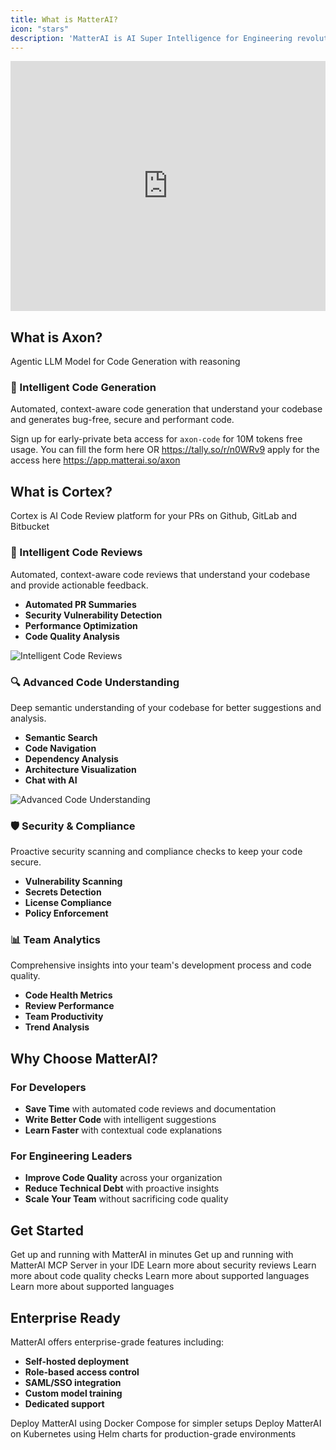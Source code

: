 ```yaml
---
title: What is MatterAI?
icon: "stars"
description: 'MatterAI is AI Super Intelligence for Engineering revolutionizing coding and reviews with AI that amplifies brilliance and accelerates innovation with Axon (LLM model for code gen) and Cortex (AI Code Review tool)'
---
```


<iframe width="100%" height="400px" src="https://www.youtube.com/embed/2MjNv7eZucM" title="MatterAI Overview" frameborder="0" allow="accelerometer; autoplay; clipboard-write; encrypted-media; gyroscope; picture-in-picture; web-share" referrerpolicy="strict-origin-when-cross-origin" allowfullscreen></iframe>

## What is Axon?
Agentic LLM Model for Code Generation with reasoning

### 🤖 Intelligent Code Generation
Automated, context-aware code generation that understand your codebase and generates bug-free, secure and performant code.

<Note>Sign up for early-private beta access for `axon-code` for 10M tokens free usage. You can fill the form here OR https://tally.so/r/n0WRv9 apply for the access here https://app.matterai.so/axon</Note>

## What is Cortex?
Cortex is AI Code Review platform for your PRs on Github, GitLab and Bitbucket

### 🤖 Intelligent Code Reviews
Automated, context-aware code reviews that understand your codebase and provide actionable feedback.

- **Automated PR Summaries**
- **Security Vulnerability Detection**
- **Performance Optimization**
- **Code Quality Analysis**

<Frame>
<img
  className="block"
  src="/images/docs-intro-1.png"
  alt="Intelligent Code Reviews"
/>
</Frame>

### 🔍 Advanced Code Understanding
Deep semantic understanding of your codebase for better suggestions and analysis.

- **Semantic Search**
- **Code Navigation**
- **Dependency Analysis**
- **Architecture Visualization**
- **Chat with AI**

<Frame>
<img
  className="block"
  src="/images/docs-intro-2.png"
  alt="Advanced Code Understanding"
/>
</Frame>

### 🛡️ Security & Compliance
Proactive security scanning and compliance checks to keep your code secure.

- **Vulnerability Scanning**
- **Secrets Detection**
- **License Compliance**
- **Policy Enforcement**

### 📊 Team Analytics
Comprehensive insights into your team's development process and code quality.

- **Code Health Metrics**
- **Review Performance**
- **Team Productivity**
- **Trend Analysis**

## Why Choose MatterAI?

### For Developers
- **Save Time** with automated code reviews and documentation
- **Write Better Code** with intelligent suggestions
- **Learn Faster** with contextual code explanations

### For Engineering Leaders
- **Improve Code Quality** across your organization
- **Reduce Technical Debt** with proactive insights
- **Scale Your Team** without sacrificing code quality

## Get Started

<CardGroup cols={2}>
  <Card
    title="Quick Start Guide"
    icon="rocket"
    href="/quickstart-ai-code-review-agent"
  >
    Get up and running with MatterAI in minutes
  </Card>
    <Card
    title="Integrate with your IDE"
    icon="rocket"
    href="/quickstart-ai-code-review-mcp-server"
  >
    Get up and running with MatterAI MCP Server in your IDE
  </Card>
  <Card
    title="Security Reviews"
    icon="shield-check"
    href="/features/security-analysis"
  >
    Learn more about security reviews
  </Card>
  <Card
    title="Code Quality Checks"
    icon="code"
    href="/features/code-quality"
  >
    Learn more about code quality checks
  </Card>
  <Card
    title="Supported Languages"
    icon="message-code"
    href="/languages/supported-languages"
  >
    Learn more about supported languages
  </Card>
    <Card
    title="Command List"
    icon="command"
    href="/features/command-list"
  >
    Learn more about supported languages
  </Card>
</CardGroup>

## Enterprise Ready

MatterAI offers enterprise-grade features including:

- **Self-hosted deployment**
- **Role-based access control**
- **SAML/SSO integration**
- **Custom model training**
- **Dedicated support**

<CardGroup cols={2}>
  <Card
    title="Docker Compose Deployment"
    icon="docker"
    href="/enterprise/self-hosted-docker-compose"
  >
    Deploy MatterAI using Docker Compose for simpler setups
  </Card>
  <Card
    title="Kubernetes Deployment"
    icon="dharmachakra"
    href="/enterprise/self-hosted-helm-chart"
  >
    Deploy MatterAI on Kubernetes using Helm charts for production-grade environments
  </Card>
</CardGroup>